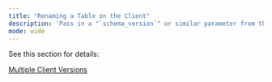 ```yaml
---
title: "Renaming a Table on the Client"
description: 'Pass in a "`schema_version`" or similar parameter from the client, and use this in Sync Rules to use either the old or new table name in the data queries.'
mode: wide
---
```


See this section for details:

[Multiple Client Versions](/usage/sync-rules/advanced-topics/multiple-client-versions)
